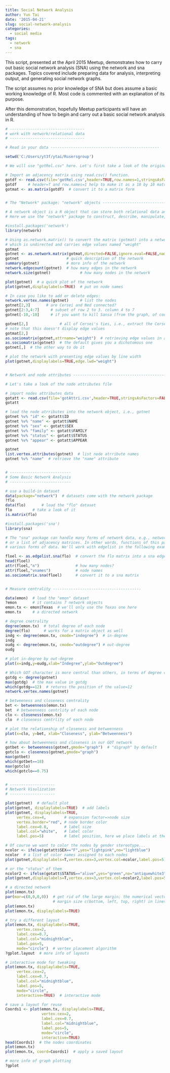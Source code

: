 ```yaml
---
title: Social Network Analysis
author: Yun Tai
date: '2015-04-21'
slug: social-network-analysis
categories:
  - social media
tags:
  - network
  - sna
---
```


This script, presented at the April 2015 Meetup, demonstrates how to carry out basic social network analysis (SNA) using the network and sna packages. Topics covered include preparing data for analysis, interpreting output, and generating social network graphs.

The script assumes no prior knowledge of SNA but does assume a basic working knowledge of R. Most code is commented with an explanation of its purpose.

After this demonstration, hopefully Meetup participants will have an understanding of how to begin and carry out a basic social network analysis in R.

```r
# ---------------------------------
# work with network/relational data 
# ---------------------------------

# Read in your data ------------------------------------------------

setwd('C:/Users/yt3f/ytai/Rusersgroup')   

# We will use "gotRel.csv" here. Let's first take a look of the original file.

# Import an adjacency matrix using read.csv() function. 
gotdf <- read.csv(file='gotRel.csv',header=TRUE,row.names=1,stringsAsFactors=FALSE)
gotdf     # header=T and row.names=1 help to make it as a 10 by 10 matrix
gotmat <- as.matrix(gotdf)  # convert it to a matrix form


# The "Network" package: "network" objects -------------------------------------------

# A network object is a R object that can store both relational data and its metadata. 
# Here we use the "network" package to construct, describe, manipulate, and plot network objects.    

#install.packages('network')   
library(network)              

# Using as.network.matrix() to convert the matrix (gotmat) into a network object, 
# which is undirected and carries edge values named "weight"
gotmat
gotnet <- as.network.matrix(gotmat,directed=FALSE,ignore.eval=FALSE,names.eval="weight")
gotnet                     # quick description of the network 
summary(gotnet)            # more info of the network    		
network.edgecount(gotnet)  # how many edges in the network	
network.size(gotnet)			 # how many nodes in the network

plot(gotnet)  # a quick plot of the network
plot(gotnet,displaylabels=TRUE)  # put on node names 

# In case you like to add or delete edges:
network.vertex.names(gotnet)     # list the nodes
gotnet[2,3]       # are Cersei and Ned connected? 
gotnet[2:3,4:7]  	# subset of row 2 to 3. column 4 to 7
gotnet[-10,-10]		# if you want to kill Sansa (from the graph, of course...)

gotnet[2,]   			# all of Cersei's ties, i.e., extract the Cersei row
# note that this doesn't display edge values
gotmat[2,]
as.sociomatrix(gotnet,attrname="weight")  # retrieving edge values in a matrix form
as.sociomatrix(gotnet)  # the default gives you a dichotomous one
gotnet[,]  # the other way to do it

# plot the network with presenting edge values by line width
plot(gotnet,displaylabels=TRUE,edge.lwd="weight")


# Network and node attributes --------------------------------------------

# Let's take a look of the node attributes file 

# import nodes attributes data
gotatt <- read.csv(file='gotAttri.csv',header=TRUE,stringsAsFactors=FALSE)
gotatt

# load the node atrributes into the network object, i.e., gotnet
gotnet %v% "id" <- gotatt$ID
gotnet %v% "name" <- gotatt$NAME
gotnet %v% "sex" <- gotatt$SEX
gotnet %v% "family" <- gotatt$FAMILY
gotnet %v% "status" <- gotatt$STATUS  
gotnet %v% "appear" <- gotatt$APPEAR

gotnet
list.vertex.attributes(gotnet)  # list node atrribute names
gotnet %v% "name"  # retrieve the "name" attribute


# ---------------------------
# Some Basic Network Analysis 
# ---------------------------

# use a build-in dataset
data(package="network")  # datasets come with the network package
?flo
data(flo)		# load the "flo" dataset
flo         # take a look of it
is.matrix(flo)

#install.packages('sna')
library(sna)  

# The "sna" package can handle many forms of network data, e.g., network object, adjacency matix, 
# or a list of adjacency matrices. In other words, functions of this package can be used on 
# various forms of data. We'll work with edgelist in the following example.

floel <- as.edgelist.sna(flo)  # convert the flo matrix into a sna edgelist 
head(floel)
attr(floel,"n")                # how many nodes?
attr(floel,"vnames")           # node names
as.sociomatrix.sna(floel)      # convert it to a sna matrix


# Measure centrality ---------------------------------------

data(emon)  # load the "emon" dataset
?emon       # it contains 7 network objects
emon.tx <- emon$Texas  # we'll only use the Texas one here
emon.tx     # a directed network

# degree cnetrality
degree(emon.tx)  # total degree of each node
degree(flo)      # works for a matrix object as well
indg <- degree(emon.tx, cmode="indegree")  # in-degree
indg
oudg <- degree(emon.tx, cmode="outdegree") # out-degree
oudg

# plot in-degree by out-degree
plot(x=indg,y=oudg,xlab="Indegree",ylab="Outdegree")

# Which GOT character is more central than others, in terms of degree centrality?
gotdg <- degree(gotnet)
max(gotdg)  # the max value in gotdg
which(gotdg==12)  # returns the position of the value=12
network.vertex.names(gotnet)

# betweeness and closeness centrality
bet <- betweenness(emon.tx)
bet  # betweenness centrlity of each node
clo <- closeness(emon.tx)
clo  # closeness centrlity of each node

# plot the relationship of closeness and betweenness
plot(x=clo, y=bet, xlab="Closeness", ylab="Betweenness")

# how about betweenness and closeness in our GOT network
gotbet <- betweenness(gotnet,gmode="graph")  # "digraph" by default
gotclo <- closeness(gotnet,gmode="graph")
max(gotbet)
which(gotbet==18)
max(gotclo)
which(gotclo==0.75)


# --------------------
# Network Visulization 
# --------------------

plot(gotnet)  # default plot 
plot(gotnet, displaylabels=TRUE)  # add labels
plot(gotnet, displaylabels=TRUE, 
     vertex.cex=4,        # expansion factor=>node size
     vertex.border="red", # node border color
     label.cex=0.8,       # label size 
     label.col="white",   # label color
     label.pos=5)         # label position, here we place labels at the vertex positions

# Of course we want to color the nodes by gender stereotype...
ncolor <- ifelse(gotatt$SEX=="F",yes="lightpink",no="lightblue") 
ncolor  # a list of color names assigned to each nodes
plot(gotnet,displaylabels=T,vertex.cex=3,vertex.col=ncolor,label.pos=5)

# or the "status" of them
ncolor2 <- ifelse(gotatt$STATUS=="alive",yes="green",no="antiquewhite3")
plot(gotnet,displaylabels=T,vertex.cex=3,vertex.col=ncolor2,label.pos=5)

# a directed network
plot(emon.tx)  
par(mar=c(0,0,0,0))  # get rid of the large margin; the numerical vector indicating 
                     # margin size c(bottom, left, top, right) in lines.                      
plot(emon.tx)
plot(emon.tx, displaylabels=TRUE)

# try a different layout
plot(emon.tx, displaylabels=TRUE,
     vertex.cex=2,
     label.cex=0.7, 
     label.col="midnightblue", 
     label.pos=5,
     mode="circle")  # vertex placement algorithm
?gplot.layout  # more info of layouts

# interactive mode for tweaking
plot(emon.tx, displaylabels=TRUE,
     vertex.cex=2,
     label.cex=0.7, 
     label.col="midnightblue", 
     label.pos=5,
     mode="circle",
     interactive=TRUE)  # interactive mode

# save a layout for reuse
Coords1 <- plot(emon.tx, displaylabels=TRUE,
                vertex.cex=2,
                label.cex=0.7, 
                label.col="midnightblue", 
                label.pos=5,
                mode="circle",
                interactive=TRUE)
head(Coords1)  # the nodes coordinates 
plot(emon.tx)
plot(emon.tx, coord=Coords1)  # apply a saved layout

# more info of graph plotting
?gplot
```

